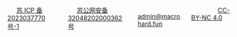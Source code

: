 :::::{.center}
::::{.columns}
:::{.column}
![](/footer/工信部.ico){width="16"} [苏 ICP 备 2023037770 号-1](https://beian.miit.gov.cn)
:::
:::{.column}
![](/footer/公安.ico){width="16"} [苏公网安备 32048202000362 号](https://www.beian.gov.cn/portal/registerSystemInfo?recordcode=32048202000362)
:::
:::{.column}
![](/footer/mail.ico){width="16"} [admin@macrohard.fun](mailto:admin@macrohard.fun)
:::
:::{.column}
![](/footer/creative-commons-cc.svg){width="16"}
![](/footer/creative-commons-by.svg){width="16"}
![](/footer/creative-commons-nc.svg){width="16"}
[CC-BY-NC 4.0](https://creativecommons.org/licenses/by-nc/4.0/)
:::
::::
:::::